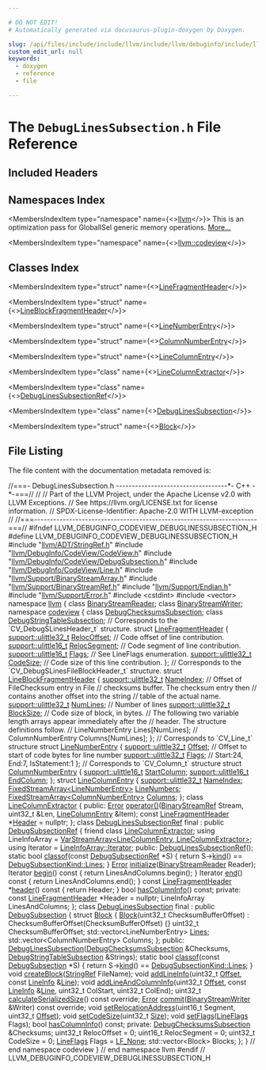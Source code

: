 ```yaml
---

# DO NOT EDIT!
# Automatically generated via docusaurus-plugin-doxygen by Doxygen.

slug: /api/files/include/include/llvm/include/llvm/debuginfo/include/llvm/debuginfo/codeview/debuglinessubsection-h
custom_edit_url: null
keywords:
  - doxygen
  - reference
  - file

---
```





# The `DebugLinesSubsection.h` File Reference

<DoxygenPage pluginConfig={pluginConfig}>



## Included Headers

<IncludesList>
<IncludesListItem
  filePath="llvm/ADT/StringRef.h"
  permalink="/docs/api/files/include/include/llvm/include/llvm/adt/stringref-h"
  isLocal="true" />
<IncludesListItem
  filePath="llvm/DebugInfo/CodeView/CodeView.h"
  permalink="/docs/api/files/include/include/llvm/include/llvm/debuginfo/include/llvm/debuginfo/codeview/codeview-h"
  isLocal="true" />
<IncludesListItem
  filePath="llvm/DebugInfo/CodeView/DebugSubsection.h"
  permalink="/docs/api/files/include/include/llvm/include/llvm/debuginfo/include/llvm/debuginfo/codeview/debugsubsection-h"
  isLocal="true" />
<IncludesListItem
  filePath="llvm/DebugInfo/CodeView/Line.h"
  permalink="/docs/api/files/include/include/llvm/include/llvm/debuginfo/include/llvm/debuginfo/codeview/line-h"
  isLocal="true" />
<IncludesListItem
  filePath="llvm/Support/BinaryStreamArray.h"
  permalink="/docs/api/files/include/include/llvm/include/llvm/support/binarystreamarray-h"
  isLocal="true" />
<IncludesListItem
  filePath="llvm/Support/BinaryStreamRef.h"
  permalink="/docs/api/files/include/include/llvm/include/llvm/support/binarystreamref-h"
  isLocal="true" />
<IncludesListItem
  filePath="llvm/Support/Endian.h"
  permalink="/docs/api/files/include/include/llvm/include/llvm/support/endian-h"
  isLocal="true" />
<IncludesListItem
  filePath="llvm/Support/Error.h"
  permalink="/docs/api/files/include/include/llvm/include/llvm/support/error-h"
  isLocal="true" />
<IncludesListItem
  filePath="cstdint"
  permalink=""
  isLocal="false" />
<IncludesListItem
  filePath="vector"
  permalink=""
  isLocal="false" />
</IncludesList>

## Namespaces Index

<MembersIndex>

<MembersIndexItem
  type="namespace"
  name={<><a href="/docs/api/namespaces/llvm">llvm</a></>}>
This is an optimization pass for GlobalISel generic memory operations. <a href="/docs/api/namespaces/llvm/#details">More...</a>
</MembersIndexItem>

<MembersIndexItem
  type="namespace"
  name={<><a href="/docs/api/namespaces/llvm/codeview">llvm::codeview</a></>}>
</MembersIndexItem>

</MembersIndex>

## Classes Index

<MembersIndex>

<MembersIndexItem
  type="struct"
  name={<><a href="/docs/api/structs/llvm/codeview/linefragmentheader">LineFragmentHeader</a></>}>
</MembersIndexItem>

<MembersIndexItem
  type="struct"
  name={<><a href="/docs/api/structs/llvm/codeview/lineblockfragmentheader">LineBlockFragmentHeader</a></>}>
</MembersIndexItem>

<MembersIndexItem
  type="struct"
  name={<><a href="/docs/api/structs/llvm/codeview/linenumberentry">LineNumberEntry</a></>}>
</MembersIndexItem>

<MembersIndexItem
  type="struct"
  name={<><a href="/docs/api/structs/llvm/codeview/columnnumberentry">ColumnNumberEntry</a></>}>
</MembersIndexItem>

<MembersIndexItem
  type="struct"
  name={<><a href="/docs/api/structs/llvm/codeview/linecolumnentry">LineColumnEntry</a></>}>
</MembersIndexItem>

<MembersIndexItem
  type="class"
  name={<><a href="/docs/api/classes/llvm/codeview/linecolumnextractor">LineColumnExtractor</a></>}>
</MembersIndexItem>

<MembersIndexItem
  type="class"
  name={<><a href="/docs/api/classes/llvm/codeview/debuglinessubsectionref">DebugLinesSubsectionRef</a></>}>
</MembersIndexItem>

<MembersIndexItem
  type="class"
  name={<><a href="/docs/api/classes/llvm/codeview/debuglinessubsection">DebugLinesSubsection</a></>}>
</MembersIndexItem>

<MembersIndexItem
  type="struct"
  name={<><a href="/docs/api/structs/llvm/codeview/debuglinessubsection/block">Block</a></>}>
</MembersIndexItem>

</MembersIndex>


## File Listing

The file content with the documentation metadata removed is:

<ProgramListing>

<Link id="l00001" /><CodeLine lineNumber="1"><Highlight kind="comment">//===- DebugLinesSubsection.h -----------------------------------&#42;- C++ -&#42;-===//</Highlight><Highlight kind="normal"></Highlight></CodeLine>
<Link id="l00002" /><CodeLine lineNumber="2"><Highlight kind="normal"></Highlight><Highlight kind="comment">//</Highlight><Highlight kind="normal"></Highlight></CodeLine>
<Link id="l00003" /><CodeLine lineNumber="3"><Highlight kind="normal"></Highlight><Highlight kind="comment">// Part of the LLVM Project, under the Apache License v2.0 with LLVM Exceptions.</Highlight><Highlight kind="normal"></Highlight></CodeLine>
<Link id="l00004" /><CodeLine lineNumber="4"><Highlight kind="normal"></Highlight><Highlight kind="comment">// See https://llvm.org/LICENSE.txt for license information.</Highlight><Highlight kind="normal"></Highlight></CodeLine>
<Link id="l00005" /><CodeLine lineNumber="5"><Highlight kind="normal"></Highlight><Highlight kind="comment">// SPDX-License-Identifier: Apache-2.0 WITH LLVM-exception</Highlight><Highlight kind="normal"></Highlight></CodeLine>
<Link id="l00006" /><CodeLine lineNumber="6"><Highlight kind="normal"></Highlight><Highlight kind="comment">//</Highlight><Highlight kind="normal"></Highlight></CodeLine>
<Link id="l00007" /><CodeLine lineNumber="7"><Highlight kind="normal"></Highlight><Highlight kind="comment">//===----------------------------------------------------------------------===//</Highlight><Highlight kind="normal"></Highlight></CodeLine>
<Link id="l00008" /><CodeLine lineNumber="8"><Highlight kind="normal"></Highlight></CodeLine>
<Link id="l00009" /><CodeLine lineNumber="9"><Highlight kind="normal"></Highlight><Highlight kind="preprocessor">#ifndef LLVM&#95;DEBUGINFO&#95;CODEVIEW&#95;DEBUGLINESSUBSECTION&#95;H</Highlight><Highlight kind="normal"></Highlight></CodeLine>
<Link id="l00010" /><CodeLine lineNumber="10"><Highlight kind="normal"></Highlight><Highlight kind="preprocessor">#define LLVM&#95;DEBUGINFO&#95;CODEVIEW&#95;DEBUGLINESSUBSECTION&#95;H</Highlight><Highlight kind="normal"></Highlight></CodeLine>
<Link id="l00011" /><CodeLine lineNumber="11"><Highlight kind="normal"></Highlight></CodeLine>
<Link id="l00012" /><CodeLine lineNumber="12"><Highlight kind="normal"></Highlight><Highlight kind="preprocessor">#include &quot;<a href="/docs/api/files/include/include/llvm/include/llvm/adt/stringref-h">llvm/ADT/StringRef.h</a>&quot;</Highlight><Highlight kind="normal"></Highlight></CodeLine>
<Link id="l00013" /><CodeLine lineNumber="13"><Highlight kind="normal"></Highlight><Highlight kind="preprocessor">#include &quot;<a href="/docs/api/files/include/include/llvm/include/llvm/debuginfo/include/llvm/debuginfo/codeview/codeview-h">llvm/DebugInfo/CodeView/CodeView.h</a>&quot;</Highlight><Highlight kind="normal"></Highlight></CodeLine>
<Link id="l00014" /><CodeLine lineNumber="14"><Highlight kind="normal"></Highlight><Highlight kind="preprocessor">#include &quot;<a href="/docs/api/files/include/include/llvm/include/llvm/debuginfo/include/llvm/debuginfo/codeview/debugsubsection-h">llvm/DebugInfo/CodeView/DebugSubsection.h</a>&quot;</Highlight><Highlight kind="normal"></Highlight></CodeLine>
<Link id="l00015" /><CodeLine lineNumber="15"><Highlight kind="normal"></Highlight><Highlight kind="preprocessor">#include &quot;<a href="/docs/api/files/include/include/llvm/include/llvm/debuginfo/include/llvm/debuginfo/codeview/line-h">llvm/DebugInfo/CodeView/Line.h</a>&quot;</Highlight><Highlight kind="normal"></Highlight></CodeLine>
<Link id="l00016" /><CodeLine lineNumber="16"><Highlight kind="normal"></Highlight><Highlight kind="preprocessor">#include &quot;<a href="/docs/api/files/include/include/llvm/include/llvm/support/binarystreamarray-h">llvm/Support/BinaryStreamArray.h</a>&quot;</Highlight><Highlight kind="normal"></Highlight></CodeLine>
<Link id="l00017" /><CodeLine lineNumber="17"><Highlight kind="normal"></Highlight><Highlight kind="preprocessor">#include &quot;<a href="/docs/api/files/include/include/llvm/include/llvm/support/binarystreamref-h">llvm/Support/BinaryStreamRef.h</a>&quot;</Highlight><Highlight kind="normal"></Highlight></CodeLine>
<Link id="l00018" /><CodeLine lineNumber="18"><Highlight kind="normal"></Highlight><Highlight kind="preprocessor">#include &quot;<a href="/docs/api/files/include/include/llvm/include/llvm/support/endian-h">llvm/Support/Endian.h</a>&quot;</Highlight><Highlight kind="normal"></Highlight></CodeLine>
<Link id="l00019" /><CodeLine lineNumber="19"><Highlight kind="normal"></Highlight><Highlight kind="preprocessor">#include &quot;<a href="/docs/api/files/include/include/llvm/include/llvm/support/error-h">llvm/Support/Error.h</a>&quot;</Highlight><Highlight kind="normal"></Highlight></CodeLine>
<Link id="l00020" /><CodeLine lineNumber="20"><Highlight kind="normal"></Highlight><Highlight kind="preprocessor">#include &lt;cstdint&gt;</Highlight><Highlight kind="normal"></Highlight></CodeLine>
<Link id="l00021" /><CodeLine lineNumber="21"><Highlight kind="normal"></Highlight><Highlight kind="preprocessor">#include &lt;vector&gt;</Highlight><Highlight kind="normal"></Highlight></CodeLine>
<Link id="l00022" /><CodeLine lineNumber="22"><Highlight kind="normal"></Highlight></CodeLine>
<Link id="l00023" /><CodeLine lineNumber="23"><Highlight kind="normal"></Highlight><Highlight kind="keyword">namespace </Highlight><Highlight kind="normal"><a href="/docs/api/namespaces/llvm">llvm</a> &#123;</Highlight></CodeLine>
<Link id="l00024" /><CodeLine lineNumber="24"><Highlight kind="normal"></Highlight><Highlight kind="keyword">class </Highlight><Highlight kind="normal"><a href="/docs/api/classes/llvm/binarystreamreader">BinaryStreamReader</a>;</Highlight></CodeLine>
<Link id="l00025" /><CodeLine lineNumber="25"><Highlight kind="normal"></Highlight><Highlight kind="keyword">class </Highlight><Highlight kind="normal"><a href="/docs/api/classes/llvm/binarystreamwriter">BinaryStreamWriter</a>;</Highlight></CodeLine>
<Link id="l00026" /><CodeLine lineNumber="26"><Highlight kind="normal"></Highlight><Highlight kind="keyword">namespace </Highlight><Highlight kind="normal"><a href="/docs/api/namespaces/llvm/codeview">codeview</a> &#123;</Highlight></CodeLine>
<Link id="l00027" /><CodeLine lineNumber="27"><Highlight kind="normal"></Highlight></CodeLine>
<Link id="l00028" /><CodeLine lineNumber="28"><Highlight kind="normal"></Highlight><Highlight kind="keyword">class </Highlight><Highlight kind="normal"><a href="/docs/api/classes/llvm/codeview/debugchecksumssubsection">DebugChecksumsSubsection</a>;</Highlight></CodeLine>
<Link id="l00029" /><CodeLine lineNumber="29"><Highlight kind="normal"></Highlight><Highlight kind="keyword">class </Highlight><Highlight kind="normal"><a href="/docs/api/classes/llvm/codeview/debugstringtablesubsection">DebugStringTableSubsection</a>;</Highlight></CodeLine>
<Link id="l00030" /><CodeLine lineNumber="30"><Highlight kind="normal"></Highlight></CodeLine>
<Link id="l00031" /><CodeLine lineNumber="31"><Highlight kind="normal"></Highlight><Highlight kind="comment">// Corresponds to the &#96;CV&#95;DebugSLinesHeader&#95;t&#96; structure.</Highlight><Highlight kind="normal"></Highlight></CodeLine>
<Link id="l00032" /><CodeLine lineNumber="32" lineLink="/docs/api/structs/llvm/codeview/linefragmentheader"><Highlight kind="normal"></Highlight><Highlight kind="keyword">struct </Highlight><Highlight kind="normal"><a href="/docs/api/structs/llvm/codeview/linefragmentheader">LineFragmentHeader</a> &#123;</Highlight></CodeLine>
<Link id="l00033" /><CodeLine lineNumber="33" lineLink="/docs/api/structs/llvm/codeview/linefragmentheader/#adcb73b42492865b1fea4fee0d48ac71b"><Highlight kind="normal">  <a href="/docs/api/namespaces/llvm/support/#a206b37274fa3e908017da357d12724d1">support::ulittle32&#95;t</a> <a href="/docs/api/structs/llvm/codeview/linefragmentheader/#adcb73b42492865b1fea4fee0d48ac71b">RelocOffset</a>;  </Highlight><Highlight kind="comment">// Code offset of line contribution.</Highlight><Highlight kind="normal"></Highlight></CodeLine>
<Link id="l00034" /><CodeLine lineNumber="34" lineLink="/docs/api/structs/llvm/codeview/linefragmentheader/#adb69e7a1339129f59bc3d950becf340a"><Highlight kind="normal">  <a href="/docs/api/namespaces/llvm/support/#a4e29b3df92632c930b82161555c3b8d6">support::ulittle16&#95;t</a> <a href="/docs/api/structs/llvm/codeview/linefragmentheader/#adb69e7a1339129f59bc3d950becf340a">RelocSegment</a>; </Highlight><Highlight kind="comment">// Code segment of line contribution.</Highlight><Highlight kind="normal"></Highlight></CodeLine>
<Link id="l00035" /><CodeLine lineNumber="35" lineLink="/docs/api/structs/llvm/codeview/linefragmentheader/#a7acad7a0ab5c6c21c62ba7c666079819"><Highlight kind="normal">  <a href="/docs/api/namespaces/llvm/support/#a4e29b3df92632c930b82161555c3b8d6">support::ulittle16&#95;t</a> <a href="/docs/api/structs/llvm/codeview/linefragmentheader/#a7acad7a0ab5c6c21c62ba7c666079819">Flags</a>;        </Highlight><Highlight kind="comment">// See LineFlags enumeration.</Highlight><Highlight kind="normal"></Highlight></CodeLine>
<Link id="l00036" /><CodeLine lineNumber="36" lineLink="/docs/api/structs/llvm/codeview/linefragmentheader/#aba93398dfa67d7572e71e683df460df7"><Highlight kind="normal">  <a href="/docs/api/namespaces/llvm/support/#a206b37274fa3e908017da357d12724d1">support::ulittle32&#95;t</a> <a href="/docs/api/structs/llvm/codeview/linefragmentheader/#aba93398dfa67d7572e71e683df460df7">CodeSize</a>;     </Highlight><Highlight kind="comment">// Code size of this line contribution.</Highlight><Highlight kind="normal"></Highlight></CodeLine>
<Link id="l00037" /><CodeLine lineNumber="37"><Highlight kind="normal">&#125;;</Highlight></CodeLine>
<Link id="l00038" /><CodeLine lineNumber="38"><Highlight kind="normal"></Highlight></CodeLine>
<Link id="l00039" /><CodeLine lineNumber="39"><Highlight kind="normal"></Highlight><Highlight kind="comment">// Corresponds to the &#96;CV&#95;DebugSLinesFileBlockHeader&#95;t&#96; structure.</Highlight><Highlight kind="normal"></Highlight></CodeLine>
<Link id="l00040" /><CodeLine lineNumber="40" lineLink="/docs/api/structs/llvm/codeview/lineblockfragmentheader"><Highlight kind="normal"></Highlight><Highlight kind="keyword">struct </Highlight><Highlight kind="normal"><a href="/docs/api/structs/llvm/codeview/lineblockfragmentheader">LineBlockFragmentHeader</a> &#123;</Highlight></CodeLine>
<Link id="l00041" /><CodeLine lineNumber="41" lineLink="/docs/api/structs/llvm/codeview/lineblockfragmentheader/#a2ade456cbf84fbfe12564a3351d4a12d"><Highlight kind="normal">  <a href="/docs/api/namespaces/llvm/support/#a206b37274fa3e908017da357d12724d1">support::ulittle32&#95;t</a> <a href="/docs/api/structs/llvm/codeview/lineblockfragmentheader/#a2ade456cbf84fbfe12564a3351d4a12d">NameIndex</a>; </Highlight><Highlight kind="comment">// Offset of FileChecksum entry in File</Highlight><Highlight kind="normal"></Highlight></CodeLine>
<Link id="l00042" /><CodeLine lineNumber="42"><Highlight kind="normal">                                  </Highlight><Highlight kind="comment">// checksums buffer.  The checksum entry then</Highlight><Highlight kind="normal"></Highlight></CodeLine>
<Link id="l00043" /><CodeLine lineNumber="43"><Highlight kind="normal">                                  </Highlight><Highlight kind="comment">// contains another offset into the string</Highlight><Highlight kind="normal"></Highlight></CodeLine>
<Link id="l00044" /><CodeLine lineNumber="44"><Highlight kind="normal">                                  </Highlight><Highlight kind="comment">// table of the actual name.</Highlight><Highlight kind="normal"></Highlight></CodeLine>
<Link id="l00045" /><CodeLine lineNumber="45" lineLink="/docs/api/structs/llvm/codeview/lineblockfragmentheader/#a4fad53ecebe9914a50869bb33275674b"><Highlight kind="normal">  <a href="/docs/api/namespaces/llvm/support/#a206b37274fa3e908017da357d12724d1">support::ulittle32&#95;t</a> <a href="/docs/api/structs/llvm/codeview/lineblockfragmentheader/#a4fad53ecebe9914a50869bb33275674b">NumLines</a>;  </Highlight><Highlight kind="comment">// Number of lines</Highlight><Highlight kind="normal"></Highlight></CodeLine>
<Link id="l00046" /><CodeLine lineNumber="46" lineLink="/docs/api/structs/llvm/codeview/lineblockfragmentheader/#ae83e8b24e51eabf6e8038511ed144a8f"><Highlight kind="normal">  <a href="/docs/api/namespaces/llvm/support/#a206b37274fa3e908017da357d12724d1">support::ulittle32&#95;t</a> <a href="/docs/api/structs/llvm/codeview/lineblockfragmentheader/#ae83e8b24e51eabf6e8038511ed144a8f">BlockSize</a>; </Highlight><Highlight kind="comment">// Code size of block, in bytes.</Highlight><Highlight kind="normal"></Highlight></CodeLine>
<Link id="l00047" /><CodeLine lineNumber="47"><Highlight kind="normal">  </Highlight><Highlight kind="comment">// The following two variable length arrays appear immediately after the</Highlight><Highlight kind="normal"></Highlight></CodeLine>
<Link id="l00048" /><CodeLine lineNumber="48"><Highlight kind="normal">  </Highlight><Highlight kind="comment">// header.  The structure definitions follow.</Highlight><Highlight kind="normal"></Highlight></CodeLine>
<Link id="l00049" /><CodeLine lineNumber="49"><Highlight kind="normal">  </Highlight><Highlight kind="comment">// LineNumberEntry   Lines&#91;NumLines&#93;;</Highlight><Highlight kind="normal"></Highlight></CodeLine>
<Link id="l00050" /><CodeLine lineNumber="50"><Highlight kind="normal">  </Highlight><Highlight kind="comment">// ColumnNumberEntry Columns&#91;NumLines&#93;;</Highlight><Highlight kind="normal"></Highlight></CodeLine>
<Link id="l00051" /><CodeLine lineNumber="51"><Highlight kind="normal">&#125;;</Highlight></CodeLine>
<Link id="l00052" /><CodeLine lineNumber="52"><Highlight kind="normal"></Highlight></CodeLine>
<Link id="l00053" /><CodeLine lineNumber="53"><Highlight kind="normal"></Highlight><Highlight kind="comment">// Corresponds to &#96;CV&#95;Line&#95;t&#96; structure</Highlight><Highlight kind="normal"></Highlight></CodeLine>
<Link id="l00054" /><CodeLine lineNumber="54" lineLink="/docs/api/structs/llvm/codeview/linenumberentry"><Highlight kind="normal"></Highlight><Highlight kind="keyword">struct </Highlight><Highlight kind="normal"><a href="/docs/api/structs/llvm/codeview/linenumberentry">LineNumberEntry</a> &#123;</Highlight></CodeLine>
<Link id="l00055" /><CodeLine lineNumber="55" lineLink="/docs/api/structs/llvm/codeview/linenumberentry/#a5e78a480e74bac9f5b6f90ca2e32fe60"><Highlight kind="normal">  <a href="/docs/api/namespaces/llvm/support/#a206b37274fa3e908017da357d12724d1">support::ulittle32&#95;t</a> <a href="/docs/api/structs/llvm/codeview/linenumberentry/#a5e78a480e74bac9f5b6f90ca2e32fe60">Offset</a>; </Highlight><Highlight kind="comment">// Offset to start of code bytes for line number</Highlight><Highlight kind="normal"></Highlight></CodeLine>
<Link id="l00056" /><CodeLine lineNumber="56" lineLink="/docs/api/structs/llvm/codeview/linenumberentry/#aa914fc2e58856a08015f17c54dd9a25c"><Highlight kind="normal">  <a href="/docs/api/namespaces/llvm/support/#a206b37274fa3e908017da357d12724d1">support::ulittle32&#95;t</a> <a href="/docs/api/structs/llvm/codeview/linenumberentry/#aa914fc2e58856a08015f17c54dd9a25c">Flags</a>;  </Highlight><Highlight kind="comment">// Start:24, End:7, IsStatement:1</Highlight><Highlight kind="normal"></Highlight></CodeLine>
<Link id="l00057" /><CodeLine lineNumber="57"><Highlight kind="normal">&#125;;</Highlight></CodeLine>
<Link id="l00058" /><CodeLine lineNumber="58"><Highlight kind="normal"></Highlight></CodeLine>
<Link id="l00059" /><CodeLine lineNumber="59"><Highlight kind="normal"></Highlight><Highlight kind="comment">// Corresponds to &#96;CV&#95;Column&#95;t&#96; structure</Highlight><Highlight kind="normal"></Highlight></CodeLine>
<Link id="l00060" /><CodeLine lineNumber="60" lineLink="/docs/api/structs/llvm/codeview/columnnumberentry"><Highlight kind="normal"></Highlight><Highlight kind="keyword">struct </Highlight><Highlight kind="normal"><a href="/docs/api/structs/llvm/codeview/columnnumberentry">ColumnNumberEntry</a> &#123;</Highlight></CodeLine>
<Link id="l00061" /><CodeLine lineNumber="61" lineLink="/docs/api/structs/llvm/codeview/columnnumberentry/#a25c8b5280ba29025ba366229fc81144f"><Highlight kind="normal">  <a href="/docs/api/namespaces/llvm/support/#a4e29b3df92632c930b82161555c3b8d6">support::ulittle16&#95;t</a> <a href="/docs/api/structs/llvm/codeview/columnnumberentry/#a25c8b5280ba29025ba366229fc81144f">StartColumn</a>;</Highlight></CodeLine>
<Link id="l00062" /><CodeLine lineNumber="62" lineLink="/docs/api/structs/llvm/codeview/columnnumberentry/#a6e4ad4a817bae3a648334d5200625280"><Highlight kind="normal">  <a href="/docs/api/namespaces/llvm/support/#a4e29b3df92632c930b82161555c3b8d6">support::ulittle16&#95;t</a> <a href="/docs/api/structs/llvm/codeview/columnnumberentry/#a6e4ad4a817bae3a648334d5200625280">EndColumn</a>;</Highlight></CodeLine>
<Link id="l00063" /><CodeLine lineNumber="63"><Highlight kind="normal">&#125;;</Highlight></CodeLine>
<Link id="l00064" /><CodeLine lineNumber="64"><Highlight kind="normal"></Highlight></CodeLine>
<Link id="l00065" /><CodeLine lineNumber="65" lineLink="/docs/api/structs/llvm/codeview/linecolumnentry"><Highlight kind="normal"></Highlight><Highlight kind="keyword">struct </Highlight><Highlight kind="normal"><a href="/docs/api/structs/llvm/codeview/linecolumnentry">LineColumnEntry</a> &#123;</Highlight></CodeLine>
<Link id="l00066" /><CodeLine lineNumber="66" lineLink="/docs/api/structs/llvm/codeview/linecolumnentry/#a766f4d99a28ae0c2c515a2d9664a08d5"><Highlight kind="normal">  <a href="/docs/api/namespaces/llvm/support/#a206b37274fa3e908017da357d12724d1">support::ulittle32&#95;t</a> <a href="/docs/api/structs/llvm/codeview/linecolumnentry/#a766f4d99a28ae0c2c515a2d9664a08d5">NameIndex</a>;</Highlight></CodeLine>
<Link id="l00067" /><CodeLine lineNumber="67" lineLink="/docs/api/structs/llvm/codeview/linecolumnentry/#aa6f8655f893492900b913be4648981a5"><Highlight kind="normal">  <a href="/docs/api/classes/llvm/fixedstreamarray">FixedStreamArray&lt;LineNumberEntry&gt;</a> <a href="/docs/api/structs/llvm/codeview/linecolumnentry/#aa6f8655f893492900b913be4648981a5">LineNumbers</a>;</Highlight></CodeLine>
<Link id="l00068" /><CodeLine lineNumber="68" lineLink="/docs/api/structs/llvm/codeview/linecolumnentry/#a4706dac27cfeb8283bf6a11a491f4660"><Highlight kind="normal">  <a href="/docs/api/classes/llvm/fixedstreamarray">FixedStreamArray&lt;ColumnNumberEntry&gt;</a> <a href="/docs/api/structs/llvm/codeview/linecolumnentry/#a4706dac27cfeb8283bf6a11a491f4660">Columns</a>;</Highlight></CodeLine>
<Link id="l00069" /><CodeLine lineNumber="69"><Highlight kind="normal">&#125;;</Highlight></CodeLine>
<Link id="l00070" /><CodeLine lineNumber="70"><Highlight kind="normal"></Highlight></CodeLine>
<Link id="l00071" /><CodeLine lineNumber="71" lineLink="/docs/api/classes/llvm/codeview/linecolumnextractor"><Highlight kind="normal"></Highlight><Highlight kind="keyword">class </Highlight><Highlight kind="normal"><a href="/docs/api/classes/llvm/codeview/linecolumnextractor">LineColumnExtractor</a> &#123;</Highlight></CodeLine>
<Link id="l00072" /><CodeLine lineNumber="72"><Highlight kind="normal"></Highlight><Highlight kind="keyword">public</Highlight><Highlight kind="normal">:</Highlight></CodeLine>
<Link id="l00073" /><CodeLine lineNumber="73"><Highlight kind="normal">  <a href="/docs/api/classes/llvm/error">Error</a> <a href="/docs/api/classes/llvm/codeview/linecolumnextractor/#ac30e456e648c6aa3b5de74279adbb0d5">operator()</a>(<a href="/docs/api/classes/llvm/binarystreamref">BinaryStreamRef</a> Stream, uint32&#95;t &amp;Len,</Highlight></CodeLine>
<Link id="l00074" /><CodeLine lineNumber="74"><Highlight kind="normal">                   <a href="/docs/api/structs/llvm/codeview/linecolumnentry">LineColumnEntry</a> &amp;Item);</Highlight></CodeLine>
<Link id="l00075" /><CodeLine lineNumber="75"><Highlight kind="normal"></Highlight></CodeLine>
<Link id="l00076" /><CodeLine lineNumber="76" lineLink="/docs/api/classes/llvm/codeview/linecolumnextractor/#a3624581bbc00abc755dffe4f61261746"><Highlight kind="normal">  </Highlight><Highlight kind="keyword">const</Highlight><Highlight kind="normal"> <a href="/docs/api/structs/llvm/codeview/linefragmentheader">LineFragmentHeader</a> &#42;<a href="/docs/api/classes/llvm/codeview/linecolumnextractor/#a3624581bbc00abc755dffe4f61261746">Header</a> = </Highlight><Highlight kind="keyword">nullptr</Highlight><Highlight kind="normal">;</Highlight></CodeLine>
<Link id="l00077" /><CodeLine lineNumber="77"><Highlight kind="normal">&#125;;</Highlight></CodeLine>
<Link id="l00078" /><CodeLine lineNumber="78"><Highlight kind="normal"></Highlight></CodeLine>
<Link id="l00079" /><CodeLine lineNumber="79" lineLink="/docs/api/classes/llvm/codeview/debuglinessubsectionref"><Highlight kind="normal"></Highlight><Highlight kind="keyword">class </Highlight><Highlight kind="normal"><a href="/docs/api/classes/llvm/codeview/debuglinessubsectionref/#a020dde133393611298a5e9fd3ddfdedf">DebugLinesSubsectionRef</a> final : </Highlight><Highlight kind="keyword">public</Highlight><Highlight kind="normal"> <a href="/docs/api/classes/llvm/codeview/debugsubsectionref/#acca35ccd89314881b9924f28968ac872">DebugSubsectionRef</a> &#123;</Highlight></CodeLine>
<Link id="l00080" /><CodeLine lineNumber="80" lineLink="/docs/api/classes/llvm/codeview/debuglinessubsectionref/#ad6f31fab08c7f560dc000a1b15721e2a"><Highlight kind="normal">  </Highlight><Highlight kind="keyword">friend</Highlight><Highlight kind="normal"> </Highlight><Highlight kind="keyword">class </Highlight><Highlight kind="normal"><a href="/docs/api/classes/llvm/codeview/debuglinessubsectionref/#ad6f31fab08c7f560dc000a1b15721e2a">LineColumnExtractor</a>;</Highlight></CodeLine>
<Link id="l00081" /><CodeLine lineNumber="81"><Highlight kind="normal"></Highlight></CodeLine>
<Link id="l00082" /><CodeLine lineNumber="82"><Highlight kind="normal">  </Highlight><Highlight kind="keyword">using </Highlight><Highlight kind="normal">LineInfoArray = <a href="/docs/api/classes/llvm/varstreamarray">VarStreamArray&lt;LineColumnEntry, LineColumnExtractor&gt;</a>;</Highlight></CodeLine>
<Link id="l00083" /><CodeLine lineNumber="83"><Highlight kind="normal">  </Highlight><Highlight kind="keyword">using </Highlight><Highlight kind="normal">Iterator = <a href="/docs/api/classes/llvm/varstreamarray/#aa2a501e4fac82ff7604ebcf0a89dec13">LineInfoArray::Iterator</a>;</Highlight></CodeLine>
<Link id="l00084" /><CodeLine lineNumber="84"><Highlight kind="normal"></Highlight></CodeLine>
<Link id="l00085" /><CodeLine lineNumber="85"><Highlight kind="normal"></Highlight><Highlight kind="keyword">public</Highlight><Highlight kind="normal">:</Highlight></CodeLine>
<Link id="l00086" /><CodeLine lineNumber="86"><Highlight kind="normal">  <a href="/docs/api/classes/llvm/codeview/debuglinessubsectionref/#a020dde133393611298a5e9fd3ddfdedf">DebugLinesSubsectionRef</a>();</Highlight></CodeLine>
<Link id="l00087" /><CodeLine lineNumber="87"><Highlight kind="normal"></Highlight></CodeLine>
<Link id="l00088" /><CodeLine lineNumber="88" lineLink="/docs/api/classes/llvm/codeview/debuglinessubsectionref/#a3bea9975f4f7b85c2eb4546b0acdd680"><Highlight kind="normal">  </Highlight><Highlight kind="keyword">static</Highlight><Highlight kind="normal"> </Highlight><Highlight kind="keywordtype">bool</Highlight><Highlight kind="normal"> <a href="/docs/api/classes/llvm/codeview/debuglinessubsectionref/#a3bea9975f4f7b85c2eb4546b0acdd680">classof</a>(</Highlight><Highlight kind="keyword">const</Highlight><Highlight kind="normal"> <a href="/docs/api/classes/llvm/codeview/debugsubsectionref/#acca35ccd89314881b9924f28968ac872">DebugSubsectionRef</a> &#42;S) &#123;</Highlight></CodeLine>
<Link id="l00089" /><CodeLine lineNumber="89"><Highlight kind="normal">    </Highlight><Highlight kind="keywordflow">return</Highlight><Highlight kind="normal"> S-&gt;<a href="/docs/api/classes/llvm/codeview/debugsubsectionref/#a83bd49c4af0b650932ba2b257c67f94c">kind</a>() == <a href="/docs/api/namespaces/llvm/codeview/#a04eb43a6dc736c2d6ed8dcc6d636a2afaa0b0293a2db49f5f93c15a62e095c819">DebugSubsectionKind::Lines</a>;</Highlight></CodeLine>
<Link id="l00090" /><CodeLine lineNumber="90"><Highlight kind="normal">  &#125;</Highlight></CodeLine>
<Link id="l00091" /><CodeLine lineNumber="91"><Highlight kind="normal"></Highlight></CodeLine>
<Link id="l00092" /><CodeLine lineNumber="92"><Highlight kind="normal">  <a href="/docs/api/classes/llvm/error">Error</a> <a href="/docs/api/classes/llvm/codeview/debuglinessubsectionref/#a5a4cbef7cf1ea9971675734047e5dde8">initialize</a>(<a href="/docs/api/classes/llvm/binarystreamreader">BinaryStreamReader</a> Reader);</Highlight></CodeLine>
<Link id="l00093" /><CodeLine lineNumber="93"><Highlight kind="normal"></Highlight></CodeLine>
<Link id="l00094" /><CodeLine lineNumber="94" lineLink="/docs/api/classes/llvm/codeview/debuglinessubsectionref/#a35c5fb9c125a049957c1f04851beb922"><Highlight kind="normal">  Iterator <a href="/docs/api/classes/llvm/codeview/debuglinessubsectionref/#a35c5fb9c125a049957c1f04851beb922">begin</a>()</Highlight><Highlight kind="keyword"> const </Highlight><Highlight kind="normal">&#123; </Highlight><Highlight kind="keywordflow">return</Highlight><Highlight kind="normal"> LinesAndColumns.begin(); &#125;</Highlight></CodeLine>
<Link id="l00095" /><CodeLine lineNumber="95" lineLink="/docs/api/classes/llvm/codeview/debuglinessubsectionref/#a005ddbdf3d09f0f4e21acc156b2fe47a"><Highlight kind="normal">  Iterator <a href="/docs/api/classes/llvm/codeview/debuglinessubsectionref/#a005ddbdf3d09f0f4e21acc156b2fe47a">end</a>()</Highlight><Highlight kind="keyword"> const </Highlight><Highlight kind="normal">&#123; </Highlight><Highlight kind="keywordflow">return</Highlight><Highlight kind="normal"> LinesAndColumns.end(); &#125;</Highlight></CodeLine>
<Link id="l00096" /><CodeLine lineNumber="96"><Highlight kind="normal"></Highlight></CodeLine>
<Link id="l00097" /><CodeLine lineNumber="97" lineLink="/docs/api/classes/llvm/codeview/debuglinessubsectionref/#a04e909a78e312c05ac1b4b956fc65e62"><Highlight kind="normal">  </Highlight><Highlight kind="keyword">const</Highlight><Highlight kind="normal"> <a href="/docs/api/structs/llvm/codeview/linefragmentheader">LineFragmentHeader</a> &#42;<a href="/docs/api/classes/llvm/codeview/debuglinessubsectionref/#a04e909a78e312c05ac1b4b956fc65e62">header</a>()</Highlight><Highlight kind="keyword"> const </Highlight><Highlight kind="normal">&#123; </Highlight><Highlight kind="keywordflow">return</Highlight><Highlight kind="normal"> Header; &#125;</Highlight></CodeLine>
<Link id="l00098" /><CodeLine lineNumber="98"><Highlight kind="normal"></Highlight></CodeLine>
<Link id="l00099" /><CodeLine lineNumber="99"><Highlight kind="normal">  </Highlight><Highlight kind="keywordtype">bool</Highlight><Highlight kind="normal"> <a href="/docs/api/classes/llvm/codeview/debuglinessubsectionref/#a01fb98d3be15ffd20bee919f6e7dad39">hasColumnInfo</a>() </Highlight><Highlight kind="keyword">const</Highlight><Highlight kind="normal">;</Highlight></CodeLine>
<Link id="l00100" /><CodeLine lineNumber="100"><Highlight kind="normal"></Highlight></CodeLine>
<Link id="l00101" /><CodeLine lineNumber="101"><Highlight kind="normal"></Highlight><Highlight kind="keyword">private</Highlight><Highlight kind="normal">:</Highlight></CodeLine>
<Link id="l00102" /><CodeLine lineNumber="102"><Highlight kind="normal">  </Highlight><Highlight kind="keyword">const</Highlight><Highlight kind="normal"> <a href="/docs/api/structs/llvm/codeview/linefragmentheader">LineFragmentHeader</a> &#42;Header = </Highlight><Highlight kind="keyword">nullptr</Highlight><Highlight kind="normal">;</Highlight></CodeLine>
<Link id="l00103" /><CodeLine lineNumber="103"><Highlight kind="normal">  LineInfoArray LinesAndColumns;</Highlight></CodeLine>
<Link id="l00104" /><CodeLine lineNumber="104"><Highlight kind="normal">&#125;;</Highlight></CodeLine>
<Link id="l00105" /><CodeLine lineNumber="105"><Highlight kind="normal"></Highlight></CodeLine>
<Link id="l00106" /><CodeLine lineNumber="106" lineLink="/docs/api/classes/llvm/codeview/debuglinessubsection"><Highlight kind="normal"></Highlight><Highlight kind="keyword">class </Highlight><Highlight kind="normal"><a href="/docs/api/classes/llvm/codeview/debuglinessubsection/#a60a67ce7f9d3fdd8eb024a1074e26a99">DebugLinesSubsection</a> final : </Highlight><Highlight kind="keyword">public</Highlight><Highlight kind="normal"> <a href="/docs/api/classes/llvm/codeview/debugsubsection/#a26fb19e2bc0b10bfd18fc82adf07c635">DebugSubsection</a> &#123;</Highlight></CodeLine>
<Link id="l00107" /><CodeLine lineNumber="107"><Highlight kind="normal">  </Highlight><Highlight kind="keyword">struct </Highlight><Highlight kind="normal"><a href="/docs/api/namespaces/llvm/#a0e00fad9c34de40b1e31f3aa6f8e024cae1e4c8c9ccd9fc39c391da4bcd093fb2">Block</a> &#123;</Highlight></CodeLine>
<Link id="l00108" /><CodeLine lineNumber="108"><Highlight kind="normal">    <a href="/docs/api/namespaces/llvm/#a0e00fad9c34de40b1e31f3aa6f8e024cae1e4c8c9ccd9fc39c391da4bcd093fb2">Block</a>(uint32&#95;t ChecksumBufferOffset)</Highlight></CodeLine>
<Link id="l00109" /><CodeLine lineNumber="109"><Highlight kind="normal">        : ChecksumBufferOffset(ChecksumBufferOffset) &#123;&#125;</Highlight></CodeLine>
<Link id="l00110" /><CodeLine lineNumber="110"><Highlight kind="normal"></Highlight></CodeLine>
<Link id="l00111" /><CodeLine lineNumber="111"><Highlight kind="normal">    uint32&#95;t ChecksumBufferOffset;</Highlight></CodeLine>
<Link id="l00112" /><CodeLine lineNumber="112"><Highlight kind="normal">    std::vector&lt;LineNumberEntry&gt; <a href="/docs/api/namespaces/llvm/codeview/#a04eb43a6dc736c2d6ed8dcc6d636a2afaa0b0293a2db49f5f93c15a62e095c819">Lines</a>;</Highlight></CodeLine>
<Link id="l00113" /><CodeLine lineNumber="113"><Highlight kind="normal">    std::vector&lt;ColumnNumberEntry&gt; Columns;</Highlight></CodeLine>
<Link id="l00114" /><CodeLine lineNumber="114"><Highlight kind="normal">  &#125;;</Highlight></CodeLine>
<Link id="l00115" /><CodeLine lineNumber="115"><Highlight kind="normal"></Highlight></CodeLine>
<Link id="l00116" /><CodeLine lineNumber="116"><Highlight kind="normal"></Highlight><Highlight kind="keyword">public</Highlight><Highlight kind="normal">:</Highlight></CodeLine>
<Link id="l00117" /><CodeLine lineNumber="117"><Highlight kind="normal">  <a href="/docs/api/classes/llvm/codeview/debuglinessubsection/#a60a67ce7f9d3fdd8eb024a1074e26a99">DebugLinesSubsection</a>(<a href="/docs/api/classes/llvm/codeview/debugchecksumssubsection">DebugChecksumsSubsection</a> &amp;Checksums,</Highlight></CodeLine>
<Link id="l00118" /><CodeLine lineNumber="118"><Highlight kind="normal">                       <a href="/docs/api/classes/llvm/codeview/debugstringtablesubsection">DebugStringTableSubsection</a> &amp;Strings);</Highlight></CodeLine>
<Link id="l00119" /><CodeLine lineNumber="119"><Highlight kind="normal"></Highlight></CodeLine>
<Link id="l00120" /><CodeLine lineNumber="120" lineLink="/docs/api/classes/llvm/codeview/debuglinessubsection/#a6a6492e4b74c0d966989939821ea86fc"><Highlight kind="normal">  </Highlight><Highlight kind="keyword">static</Highlight><Highlight kind="normal"> </Highlight><Highlight kind="keywordtype">bool</Highlight><Highlight kind="normal"> <a href="/docs/api/classes/llvm/codeview/debuglinessubsection/#a6a6492e4b74c0d966989939821ea86fc">classof</a>(</Highlight><Highlight kind="keyword">const</Highlight><Highlight kind="normal"> <a href="/docs/api/classes/llvm/codeview/debugsubsection/#a26fb19e2bc0b10bfd18fc82adf07c635">DebugSubsection</a> &#42;S) &#123;</Highlight></CodeLine>
<Link id="l00121" /><CodeLine lineNumber="121"><Highlight kind="normal">    </Highlight><Highlight kind="keywordflow">return</Highlight><Highlight kind="normal"> S-&gt;<a href="/docs/api/classes/llvm/codeview/debugsubsection/#a4cd16f96c9807dbf22886318f0b0e7bb">kind</a>() == <a href="/docs/api/namespaces/llvm/codeview/#a04eb43a6dc736c2d6ed8dcc6d636a2afaa0b0293a2db49f5f93c15a62e095c819">DebugSubsectionKind::Lines</a>;</Highlight></CodeLine>
<Link id="l00122" /><CodeLine lineNumber="122"><Highlight kind="normal">  &#125;</Highlight></CodeLine>
<Link id="l00123" /><CodeLine lineNumber="123"><Highlight kind="normal"></Highlight></CodeLine>
<Link id="l00124" /><CodeLine lineNumber="124"><Highlight kind="normal">  </Highlight><Highlight kind="keywordtype">void</Highlight><Highlight kind="normal"> <a href="/docs/api/classes/llvm/codeview/debuglinessubsection/#ab4c6a27b25584c7ce7cb9378af555aed">createBlock</a>(<a href="/docs/api/classes/llvm/stringref">StringRef</a> FileName);</Highlight></CodeLine>
<Link id="l00125" /><CodeLine lineNumber="125"><Highlight kind="normal">  </Highlight><Highlight kind="keywordtype">void</Highlight><Highlight kind="normal"> <a href="/docs/api/classes/llvm/codeview/debuglinessubsection/#a7666dfc25e978833f094d5fd98e942d1">addLineInfo</a>(uint32&#95;t <a href="/docs/api/namespaces/llvm/#a05f5b9a11bdcc5feba62899f95dcf878a3134224cba2545bc57954d3b072aebb4">Offset</a>, </Highlight><Highlight kind="keyword">const</Highlight><Highlight kind="normal"> <a href="/docs/api/classes/llvm/codeview/lineinfo">LineInfo</a> &amp;<a href="/docs/api/classes/llvm/codeview/line">Line</a>);</Highlight></CodeLine>
<Link id="l00126" /><CodeLine lineNumber="126"><Highlight kind="normal">  </Highlight><Highlight kind="keywordtype">void</Highlight><Highlight kind="normal"> <a href="/docs/api/classes/llvm/codeview/debuglinessubsection/#aa56af027a8e475a851b075942e4c73e3">addLineAndColumnInfo</a>(uint32&#95;t <a href="/docs/api/namespaces/llvm/#a05f5b9a11bdcc5feba62899f95dcf878a3134224cba2545bc57954d3b072aebb4">Offset</a>, </Highlight><Highlight kind="keyword">const</Highlight><Highlight kind="normal"> <a href="/docs/api/classes/llvm/codeview/lineinfo">LineInfo</a> &amp;<a href="/docs/api/classes/llvm/codeview/line">Line</a>,</Highlight></CodeLine>
<Link id="l00127" /><CodeLine lineNumber="127"><Highlight kind="normal">                            uint32&#95;t ColStart, uint32&#95;t ColEnd);</Highlight></CodeLine>
<Link id="l00128" /><CodeLine lineNumber="128"><Highlight kind="normal"></Highlight></CodeLine>
<Link id="l00129" /><CodeLine lineNumber="129"><Highlight kind="normal">  uint32&#95;t <a href="/docs/api/classes/llvm/codeview/debuglinessubsection/#ad66f4df8a50e17559ecded4d396d224c">calculateSerializedSize</a>() </Highlight><Highlight kind="keyword">const override</Highlight><Highlight kind="normal">;</Highlight></CodeLine>
<Link id="l00130" /><CodeLine lineNumber="130"><Highlight kind="normal">  <a href="/docs/api/classes/llvm/error">Error</a> <a href="/docs/api/classes/llvm/codeview/debuglinessubsection/#a9e5e9c47e7c77bd4e56b89a218e88a19">commit</a>(<a href="/docs/api/classes/llvm/binarystreamwriter">BinaryStreamWriter</a> &amp;Writer) </Highlight><Highlight kind="keyword">const override</Highlight><Highlight kind="normal">;</Highlight></CodeLine>
<Link id="l00131" /><CodeLine lineNumber="131"><Highlight kind="normal"></Highlight></CodeLine>
<Link id="l00132" /><CodeLine lineNumber="132"><Highlight kind="normal">  </Highlight><Highlight kind="keywordtype">void</Highlight><Highlight kind="normal"> <a href="/docs/api/classes/llvm/codeview/debuglinessubsection/#a40b6e5ee8d9c223fc7d336c55cac4243">setRelocationAddress</a>(uint16&#95;t Segment, uint32&#95;t <a href="/docs/api/namespaces/llvm/#a05f5b9a11bdcc5feba62899f95dcf878a3134224cba2545bc57954d3b072aebb4">Offset</a>);</Highlight></CodeLine>
<Link id="l00133" /><CodeLine lineNumber="133"><Highlight kind="normal">  </Highlight><Highlight kind="keywordtype">void</Highlight><Highlight kind="normal"> <a href="/docs/api/classes/llvm/codeview/debuglinessubsection/#a6518284c78c87a1722369c4f9d6d96ff">setCodeSize</a>(uint32&#95;t <a href="/docs/api/files/lib/lib/analysis/inlineorder-cpp/#a7ee6f0cb51c3b9056199e9a0001fe8c3a6f6cb72d544962fa333e2e34ce64f719">Size</a>);</Highlight></CodeLine>
<Link id="l00134" /><CodeLine lineNumber="134"><Highlight kind="normal">  </Highlight><Highlight kind="keywordtype">void</Highlight><Highlight kind="normal"> <a href="/docs/api/classes/llvm/codeview/debuglinessubsection/#a9dab8bfd59f04e62ad0ae6c5b6a7a651">setFlags</a>(<a href="/docs/api/namespaces/llvm/codeview/#a3871bade894b1a946ca1e99876b79b26">LineFlags</a> Flags);</Highlight></CodeLine>
<Link id="l00135" /><CodeLine lineNumber="135"><Highlight kind="normal"></Highlight></CodeLine>
<Link id="l00136" /><CodeLine lineNumber="136"><Highlight kind="normal">  </Highlight><Highlight kind="keywordtype">bool</Highlight><Highlight kind="normal"> <a href="/docs/api/classes/llvm/codeview/debuglinessubsection/#a7383e2520e74e1a8b126fce6dd84f816">hasColumnInfo</a>() </Highlight><Highlight kind="keyword">const</Highlight><Highlight kind="normal">;</Highlight></CodeLine>
<Link id="l00137" /><CodeLine lineNumber="137"><Highlight kind="normal"></Highlight></CodeLine>
<Link id="l00138" /><CodeLine lineNumber="138"><Highlight kind="normal"></Highlight><Highlight kind="keyword">private</Highlight><Highlight kind="normal">:</Highlight></CodeLine>
<Link id="l00139" /><CodeLine lineNumber="139"><Highlight kind="normal">  <a href="/docs/api/classes/llvm/codeview/debugchecksumssubsection">DebugChecksumsSubsection</a> &amp;Checksums;</Highlight></CodeLine>
<Link id="l00140" /><CodeLine lineNumber="140"><Highlight kind="normal">  uint32&#95;t RelocOffset = 0;</Highlight></CodeLine>
<Link id="l00141" /><CodeLine lineNumber="141"><Highlight kind="normal">  uint16&#95;t RelocSegment = 0;</Highlight></CodeLine>
<Link id="l00142" /><CodeLine lineNumber="142"><Highlight kind="normal">  uint32&#95;t CodeSize = 0;</Highlight></CodeLine>
<Link id="l00143" /><CodeLine lineNumber="143"><Highlight kind="normal">  <a href="/docs/api/namespaces/llvm/codeview/#a3871bade894b1a946ca1e99876b79b26">LineFlags</a> Flags = <a href="/docs/api/namespaces/llvm/codeview/#a3871bade894b1a946ca1e99876b79b26a7583811d00885d8c237809f95672885d">LF&#95;None</a>;</Highlight></CodeLine>
<Link id="l00144" /><CodeLine lineNumber="144"><Highlight kind="normal">  std::vector&lt;Block&gt; Blocks;</Highlight></CodeLine>
<Link id="l00145" /><CodeLine lineNumber="145"><Highlight kind="normal">&#125;;</Highlight></CodeLine>
<Link id="l00146" /><CodeLine lineNumber="146"><Highlight kind="normal"></Highlight></CodeLine>
<Link id="l00147" /><CodeLine lineNumber="147"><Highlight kind="normal">&#125; </Highlight><Highlight kind="comment">// end namespace codeview</Highlight><Highlight kind="normal"></Highlight></CodeLine>
<Link id="l00148" /><CodeLine lineNumber="148"><Highlight kind="normal">&#125; </Highlight><Highlight kind="comment">// end namespace llvm</Highlight><Highlight kind="normal"></Highlight></CodeLine>
<Link id="l00149" /><CodeLine lineNumber="149"><Highlight kind="normal"></Highlight></CodeLine>
<Link id="l00150" /><CodeLine lineNumber="150"><Highlight kind="normal"></Highlight><Highlight kind="preprocessor">#endif </Highlight><Highlight kind="comment">// LLVM&#95;DEBUGINFO&#95;CODEVIEW&#95;DEBUGLINESSUBSECTION&#95;H</Highlight><Highlight kind="normal"></Highlight></CodeLine>

</ProgramListing>

</DoxygenPage>
